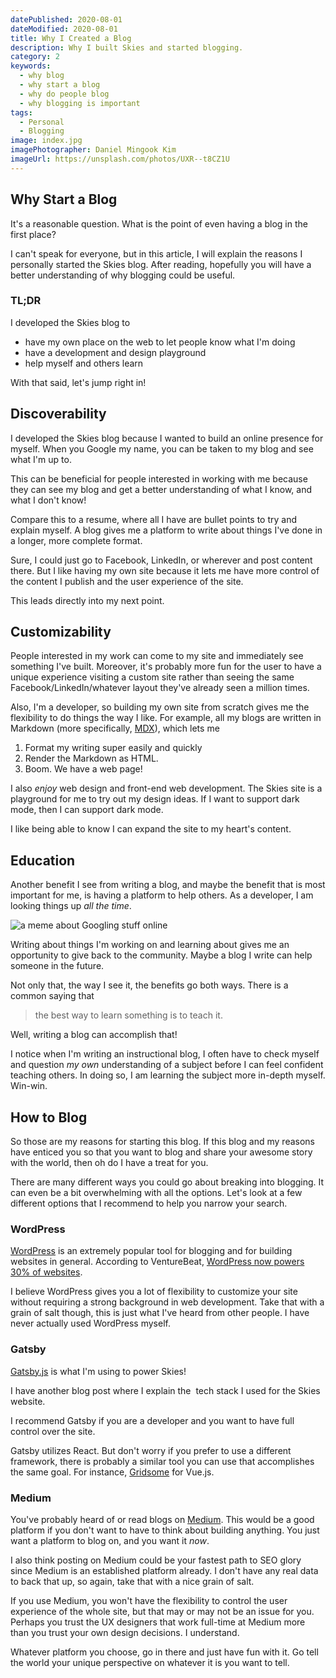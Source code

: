 ```yaml
---
datePublished: 2020-08-01
dateModified: 2020-08-01
title: Why I Created a Blog
description: Why I built Skies and started blogging.
category: 2
keywords:
  - why blog
  - why start a blog
  - why do people blog
  - why blogging is important
tags:
  - Personal
  - Blogging
image: index.jpg
imagePhotographer: Daniel Mingook Kim
imageUrl: https://unsplash.com/photos/UXR--t8CZ1U
---
```


## Why Start a Blog

It's a reasonable question. What is the point of even having a blog in the first
place?

I can't speak for everyone, but in this article, I will explain the reasons I
personally started the Skies blog. After reading, hopefully you will have a
better understanding of why blogging could be useful.

### TL;DR

I developed the Skies blog to

- have my own place on the web to let people know what I'm doing
- have a development and design playground
- help myself and others learn

With that said, let's jump right in!

## Discoverability

I developed the Skies blog because I wanted to build an online presence for
myself. When you Google my name, you can be taken to my blog and see what I'm up
to.

This can be beneficial for people interested in working with me because they can
see my blog and get a better understanding of what I know, and what I don't
know!

Compare this to a resume, where all I have are bullet points to try and explain
myself. A blog gives me a platform to write about things I've done in a longer,
more complete format.

Sure, I could just go to Facebook, LinkedIn, or wherever and post content there.
But I like having my own site because it lets me have more control of the
content I publish and the user experience of the site.

This leads directly into my next point.

## Customizability

People interested in my work can come to my site and immediately see something
I've built. Moreover, it's probably more fun for the user to have a unique
experience visiting a custom site rather than seeing the same
Facebook/LinkedIn/whatever layout they've already seen a million times.

Also, I'm a developer, so building my own site from scratch gives me the
flexibility to do things the way I like. For example, all my blogs are written
in Markdown (more specifically, [MDX](https://mdxjs.com/)), which lets me

1. Format my writing super easily and quickly
2. Render the Markdown as HTML.
3. Boom. We have a web page!

I also _enjoy_ web design and front-end web development. The Skies site is a
playground for me to try out my design ideas. If I want to support dark mode,
then I can support dark mode.

I like being able to know I can expand the site to my heart's content.

## Education

Another benefit I see from writing a blog, and maybe the benefit that is most
important for me, is having a platform to help others. As a developer, I am
looking things up _all the time_.

![a meme about Googling stuff online](google.jpg)

Writing about things I'm working on and learning about gives me an opportunity
to give back to the community. Maybe a blog I write can help someone in the
future.

Not only that, the way I see it, the benefits go both ways. There is a common
saying that

> the best way to learn something is to teach it.

Well, writing a blog can accomplish that!

I notice when I'm writing an instructional blog, I often have to check myself
and question _my own_ understanding of a subject before I can feel confident
teaching others. In doing so, I am learning the subject more in-depth myself.
Win-win.

## How to Blog

So those are my reasons for starting this blog. If this blog and my reasons have
enticed you so that you want to blog and share your awesome story with the
world, then oh do I have a treat for you.

There are many different ways you could go about breaking into blogging. It can
even be a bit overwhelming with all the options. Let's look at a few different
options that I recommend to help you narrow your search.

### WordPress

[WordPress](https://wordpress.org/) is an extremely popular tool for blogging
and for building websites in general. According to VentureBeat,
[WordPress now powers 30% of websites](https://venturebeat.com/2018/03/05/wordpress-now-powers-30-of-websites/#:~:text=WordPress%20now%20powers%2030%20percent,percent%20mark%20in%20November%202015.).

I believe WordPress gives you a lot of flexibility to customize your site
without requiring a strong background in web development. Take that with a grain
of salt though, this is just what I've heard from other people. I have never
actually used WordPress myself.

### Gatsby

[Gatsby.js](https://www.gatsbyjs.org/) is what I'm using to power Skies!

<aside>
  <p>
    I have another blog post where I explain the&nbsp;
    <ExternalLink href="/blog/tech-stack">tech stack</ExternalLink>&nbsp;I used for
    the Skies website.
  </p>
</aside>

I recommend Gatsby if you are a developer and you want to have full control over
the site.

Gatsby utilizes React. But don't worry if you prefer to use a different
framework, there is probably a similar tool you can use that accomplishes the
same goal. For instance, [Gridsome](https://gridsome.org/) for Vue.js.

### Medium

You've probably heard of or read blogs on [Medium](https://medium.com/). This
would be a good platform if you don't want to have to think about building
anything. You just want a platform to blog on, and you want it _now_.

I also think posting on Medium could be your fastest path to SEO glory since
Medium is an established platform already. I don't have any real data to back
that up, so again, take that with a nice grain of salt.

If you use Medium, you won't have the flexibility to control the user experience
of the whole site, but that may or may not be an issue for you. Perhaps you
trust the UX designers that work full-time at Medium more than you trust your
own design decisions. I understand.

Whatever platform you choose, go in there and just have fun with it. Go tell the
world your unique perspective on whatever it is you want to tell.

